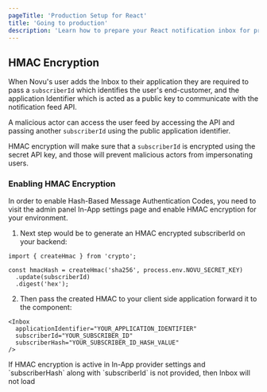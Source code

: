 ```yaml
---
pageTitle: 'Production Setup for React'
title: 'Going to production'
description: 'Learn how to prepare your React notification inbox for production deployment including HMAC encryption and security best practices.'
---
```



## HMAC Encryption

When Novu's user adds the Inbox to their application they are required to pass a `subscriberId` which identifies the user's end-customer, and the application Identifier which is acted as a public key to communicate with the notification feed API.

A malicious actor can access the user feed by accessing the API and passing another `subscriberId` using the public application identifier.

HMAC encryption will make sure that a `subscriberId` is encrypted using the secret API key, and those will prevent malicious actors from impersonating users.

### Enabling HMAC Encryption

In order to enable Hash-Based Message Authentication Codes, you need to visit the admin panel In-App settings page and enable HMAC encryption for your environment.


1. Next step would be to generate an HMAC encrypted subscriberId on your backend:

```tsx
import { createHmac } from 'crypto';

const hmacHash = createHmac('sha256', process.env.NOVU_SECRET_KEY)
  .update(subscriberId)
  .digest('hex');
```

2. Then pass the created HMAC to your client side application forward it to the component:

```tsx
<Inbox
  applicationIdentifier="YOUR_APPLICATION_IDENTIFIER"
  subscriberId="YOUR_SUBSCRIBER_ID"
  subscriberHash="YOUR_SUBSCRIBER_ID_HASH_VALUE"
/>
```

<Callout type="info">
  If HMAC encryption is active in In-App provider settings and `subscriberHash`
  along with `subscriberId` is not provided, then Inbox will not load
</Callout>
